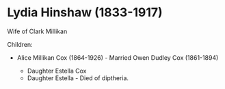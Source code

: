 # Lydia Hinshaw (1833-1917)

Wife of Clark Millikan

Children:

- Alice Millikan Cox (1864-1926) - Married Owen Dudley Cox (1861-1894)

  - Daughter Estella Cox
  - Daughter Estella - Died of diptheria.

